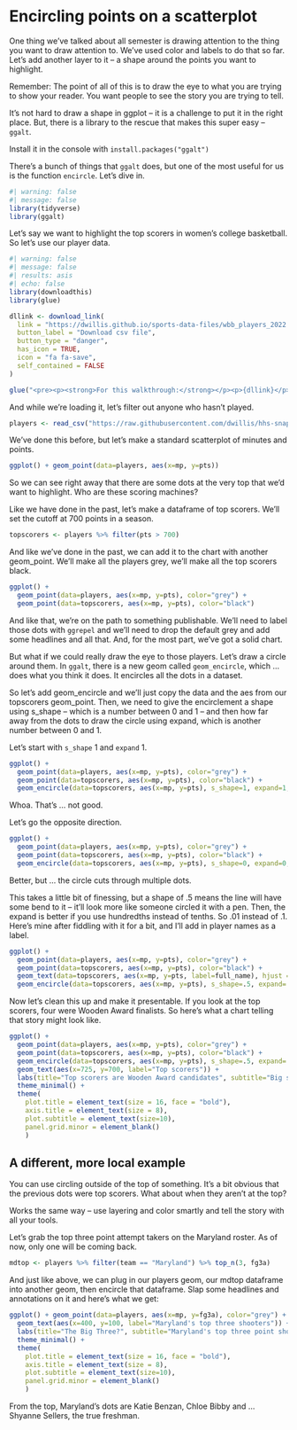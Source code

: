 # Encircling points on a scatterplot

One thing we've talked about all semester is drawing attention to the thing you want to draw attention to. We've used color and labels to do that so far. Let's add another layer to it -- a shape around the points you want to highlight. 

Remember: The point of all of this is to draw the eye to what you are trying to show your reader. You want people to see the story you are trying to tell. 

It's not hard to draw a shape in ggplot -- it is a challenge to put it in the right place. But, there is a library to the rescue that makes this super easy -- `ggalt`. 

Install it in the console with `install.packages("ggalt")`

There's a bunch of things that `ggalt` does, but one of the most useful for us is the function `encircle`. Let's dive in.

```r
#| warning: false
#| message: false
library(tidyverse)
library(ggalt)
```

Let's say we want to highlight the top scorers in women's college basketball. So let's use our player data.

```r
#| warning: false
#| message: false
#| results: asis
#| echo: false
library(downloadthis)
library(glue)

dllink <- download_link(
  link = "https://dwillis.github.io/sports-data-files/wbb_players_2022.csv",
  button_label = "Download csv file",
  button_type = "danger",
  has_icon = TRUE,
  icon = "fa fa-save",
  self_contained = FALSE
)

glue("<pre><p><strong>For this walkthrough:</strong></p><p>{dllink}</p></pre>")
```

And while we're loading it, let's filter out anyone who hasn't played. 

```r
players <- read_csv("https://raw.githubusercontent.com/dwillis/hhs-snapshots/main/data/player_totals_20230417.csv") %>% filter(mp > 0)
```

We've done this before, but let's make a standard scatterplot of minutes and points. 

```r
ggplot() + geom_point(data=players, aes(x=mp, y=pts))
```

So we can see right away that there are some dots at the very top that we'd want to highlight. Who are these scoring machines? 

Like we have done in the past, let's make a dataframe of top scorers. We'll set the cutoff at 700 points in a season. 

```r
topscorers <- players %>% filter(pts > 700)
```

And like we've done in the past, we can add it to the chart with another geom_point. We'll make all the players grey, we'll make all the top scorers black.

```r
ggplot() + 
  geom_point(data=players, aes(x=mp, y=pts), color="grey") +
  geom_point(data=topscorers, aes(x=mp, y=pts), color="black")
```

And like that, we're on the path to something publishable. We'll need to label those dots with `ggrepel` and we'll need to drop the default grey and add some headlines and all that. And, for the most part, we've got a solid chart. 

But what if we could really draw the eye to those players. Let's draw a circle around them. 
In `ggalt`, there is a new geom called `geom_encircle`, which ... does what you think it does. It encircles all the dots in a dataset. 

So let's add geom_encircle and we'll just copy the data and the aes from our topscorers geom_point. Then, we need to give the encirclement a shape using s_shape -- which is a number between 0 and 1 -- and then how far away from the dots to draw the circle using expand, which is another number between 0 and 1.

Let's start with `s_shape` 1 and `expand` 1.

```r
ggplot() + 
  geom_point(data=players, aes(x=mp, y=pts), color="grey") + 
  geom_point(data=topscorers, aes(x=mp, y=pts), color="black") + 
  geom_encircle(data=topscorers, aes(x=mp, y=pts), s_shape=1, expand=1, colour="red")
```

Whoa. That's ... not good.

Let's go the opposite direction. 

```r
ggplot() + 
  geom_point(data=players, aes(x=mp, y=pts), color="grey") + 
  geom_point(data=topscorers, aes(x=mp, y=pts), color="black") + 
  geom_encircle(data=topscorers, aes(x=mp, y=pts), s_shape=0, expand=0, colour="red")
```

Better, but ... the circle cuts through multiple dots. 

This takes a little bit of finessing, but a shape of .5 means the line will have some bend to it -- it'll look more like someone circled it with a pen. Then, the expand is better if you use hundredths instead of tenths. So .01 instead of .1. Here's mine after fiddling with it for a bit, and I'll add in player names as a label.

```r
ggplot() + 
  geom_point(data=players, aes(x=mp, y=pts), color="grey") + 
  geom_point(data=topscorers, aes(x=mp, y=pts), color="black") + 
  geom_text(data=topscorers, aes(x=mp, y=pts, label=full_name), hjust = 0, vjust=1) +
  geom_encircle(data=topscorers, aes(x=mp, y=pts), s_shape=.5, expand=.03, colour="red")
```

Now let's clean this up and make it presentable. If you look at the top scorers, four were Wooden Award finalists. So here's what a chart telling that story might look like.

```r
ggplot() + 
  geom_point(data=players, aes(x=mp, y=pts), color="grey") + 
  geom_point(data=topscorers, aes(x=mp, y=pts), color="black") + 
  geom_encircle(data=topscorers, aes(x=mp, y=pts), s_shape=.5, expand=.03, colour="red") +
  geom_text(aes(x=725, y=700, label="Top scorers")) + 
  labs(title="Top scorers are Wooden Award candidates", subtitle="Big scorers Maddy Siegrist, Caitlin Clark, Angel Reese and Aneesah Morrow among 15 finalists", x="Minutes", y="Points") + 
  theme_minimal() + 
  theme(
    plot.title = element_text(size = 16, face = "bold"),
    axis.title = element_text(size = 8), 
    plot.subtitle = element_text(size=10), 
    panel.grid.minor = element_blank()
    )
```

## A different, more local example

You can use circling outside of the top of something. It's a bit obvious that the previous dots were top scorers. What about when they aren't at the top?

Works the same way -- use layering and color smartly and tell the story with all your tools.

Let's grab the top three point attempt takers on the Maryland roster. As of now, only one will be coming back. 

```r
mdtop <- players %>% filter(team == "Maryland") %>% top_n(3, fg3a)
```

And just like above, we can plug in our players geom, our mdtop dataframe into another geom, then encircle that dataframe. Slap some headlines and annotations on it and here's what we get:

```r
ggplot() + geom_point(data=players, aes(x=mp, y=fg3a), color="grey") + geom_point(data=mdtop, aes(x=mp, y=fg3a), color="red") + geom_encircle(data=mdtop, aes(x=mp, y=fg3a), s_shape=.02, expand=.18, colour="red") +
  geom_text(aes(x=400, y=100, label="Maryland's top three shooters")) + 
  labs(title="The Big Three?", subtitle="Maryland's top three point shooters not among the leaders in college basketball ", x="Minutes", y="Three point attempts") + 
  theme_minimal() + 
  theme(
    plot.title = element_text(size = 16, face = "bold"),
    axis.title = element_text(size = 8), 
    plot.subtitle = element_text(size=10), 
    panel.grid.minor = element_blank()
    )
```

From the top, Maryland's dots are Katie Benzan, Chloe Bibby and ... Shyanne Sellers, the true freshman.
